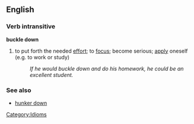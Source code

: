 ==English==

===Verb intransitive===
'''buckle down'''
#to put forth the needed [[effort]]; to [[focus]]; become serious; [[apply]] oneself (e.g. to work or study)
#:''If he would buckle down and do his homework, he could be an excellent student.''

===See also===
*[[hunker down]]

[[Category:Idioms]]